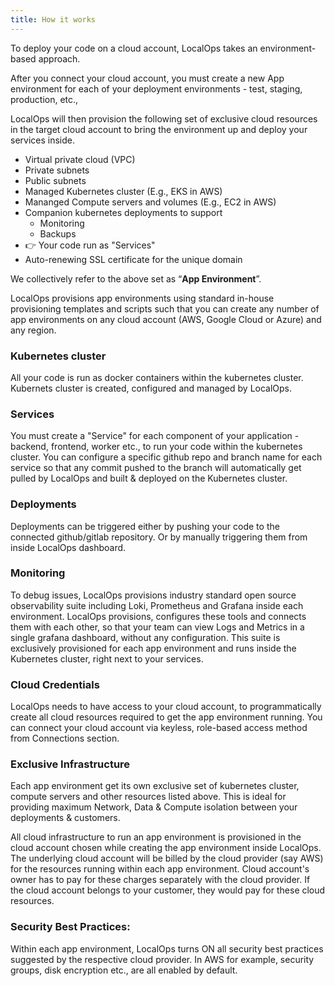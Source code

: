 ```yaml
---
title: How it works
---
```


To deploy your code on a cloud account, LocalOps takes an environment-based approach.

After you connect your cloud account, you must create a new App environment for each of your deployment environments -
test, staging, production, etc.,

LocalOps will then provision the following set of exclusive cloud resources in the target cloud account to bring the
environment up and deploy your services inside.

- Virtual private cloud (VPC)
- Private subnets
- Public subnets
- Managed Kubernetes cluster (E.g., EKS in AWS)
- Mananged Compute servers and volumes (E.g., EC2 in AWS)
- Companion kubernetes deployments to support
  - Monitoring
  - Backups
- 👉 Your code run as "Services"
- Auto-renewing SSL certificate for the unique domain

We collectively refer to the above set as “**App Environment**”.

LocalOps provisions app environments using standard in-house provisioning templates and scripts such that you can create
any number of app environments on any cloud account (AWS, Google Cloud or Azure) and any region.

### Kubernetes cluster

All your code is run as docker containers within the kubernetes cluster. Kubernets cluster is created, configured and
managed by LocalOps.

### Services

You must create a "Service" for each component of your application - backend, frontend, worker etc., to run your code
within the kubernetes cluster. You can configure a specific github repo and branch name for each service so that any
commit pushed to the branch will automatically get pulled by LocalOps and built & deployed on the Kubernetes cluster.

### Deployments

Deployments can be triggered either by pushing your code to the connected github/gitlab repository. Or by manually
triggering them from inside LocalOps dashboard.

### Monitoring

To debug issues, LocalOps provisions industry standard open source observability suite including Loki, Prometheus and
Grafana inside each environment. LocalOps provisions, configures these tools and connects them with each other, so that
your team can view Logs and Metrics in a single grafana dashboard, without any configuration. This suite is exclusively
provisioned for each app environment and runs inside the Kubernetes cluster, right next to your services.

### Cloud Credentials

LocalOps needs to have access to your cloud account, to programmatically create all cloud resources required to get the
app environment running. You can connect your cloud account via keyless, role-based access method from Connections
section.

### Exclusive Infrastructure

Each app environment get its own exclusive set of kubernetes cluster, compute servers and other resources listed above.
This is ideal for providing maximum Network, Data & Compute isolation between your deployments & customers.

<Note>
All cloud infrastructure to run an app environment is provisioned in the cloud account chosen while creating the app
environment inside LocalOps. The underlying cloud account will be billed by the cloud provider (say AWS) for the
resources running within each app environment. Cloud account's owner has to pay for these charges separately with the
cloud provider. If the cloud account belongs to your customer, they would pay for these cloud resources.
</Note>

### Security Best Practices:

Within each app environment, LocalOps turns ON all security best practices suggested by the respective cloud provider.
In AWS for example, security groups, disk encryption etc., are all enabled by default.
